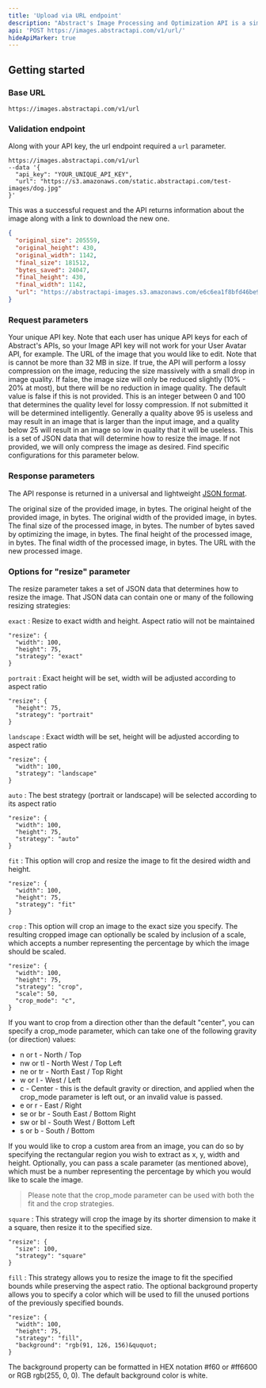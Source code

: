 ```yaml
---
title: 'Upload via URL endpoint'
description: "Abstract's Image Processing and Optimization API is a simple yet powerful REST API that is used to convert, compress, or optimization an image that is provided via a URL or via POST to the API itself."
api: 'POST https://images.abstractapi.com/v1/url/'
hideApiMarker: true
---
```


## Getting started

### Base URL

```
https://images.abstractapi.com/v1/url
```

### Validation endpoint

Along with your API key, the url endpoint required a `url` parameter.

```
https://images.abstractapi.com/v1/url
--data '{
  "api_key": "YOUR_UNIQUE_API_KEY",
  "url": "https://s3.amazonaws.com/static.abstractapi.com/test-images/dog.jpg"
}'
```

This was a successful request and the API returns information about the image along with a link to download the new one.

<ResponseExample>

```json
{
  "original_size": 205559,
  "original_height": 430,
  "original_width": 1142,
  "final_size": 181512,
  "bytes_saved": 24047,
  "final_height": 430,
  "final_width": 1142,
  "url": "https://abstractapi-images.s3.amazonaws.com/e6c6ea1f8bfd46be9ed357b9ce4240ff_dog.jpg"
}
```

</ResponseExample>

### Request parameters

<ParamField body="api_key" type="String" required>
  Your unique API key. Note that each user has unique API keys for each of Abstract's APIs, so your Image API key will not work for your User Avatar API, for example.
</ParamField>

<ParamField body="url" type="String" required>
  The URL of the image that you would like to edit. Note that is cannot be more than 32 MB in size.
</ParamField>

<ParamField body="lossy" type="Boolean">
  If true, the API will perform a lossy compression on the image, reducing the size massively with a small drop in image quality. If false, the image size will only be reduced slightly (10% - 20% at most), but there will be no reduction in image quality. The default value is false if this is not provided.
</ParamField>

<ParamField body="quality" type="Integer">
  This is an integer between 0 and 100 that determines the quality level for lossy compression. If not submitted it will be determined intelligently. Generally a quality above 95 is useless and may result in an image that is larger than the input image, and a quality below 25 will result in an image so low in quality that it will be useless.
</ParamField>

<ParamField body="resize" type="Object">
  This is a set of JSON data that will determine how to resize the image. If not provided, we will only compress the image as desired. Find specific configurations for this parameter below.
</ParamField>

### Response parameters

The API response is returned in a universal and lightweight [JSON format](https://www.json.org/json-en.html).

<ResponseField name="original_size" type="Integer">
  The original size of the provided image, in bytes.
</ResponseField>

<ResponseField name="original_height" type="Integer">
  The original height of the provided image, in bytes.
</ResponseField>

<ResponseField name="original_width" type="Integer">
  The original width of the provided image, in bytes.
</ResponseField>

<ResponseField name="final_size" type="Integer">
  The final size of the processed image, in bytes.
</ResponseField>

<ResponseField name="bytes_saved" type="Integer">
  The number of bytes saved by optimizing the image, in bytes.
</ResponseField>

<ResponseField name="final_height" type="Integer">
  The final height of the processed image, in bytes.
</ResponseField>

<ResponseField name="final_width" type="Integer">
  The final width of the processed image, in bytes.
</ResponseField>

<ResponseField name="url" type="String">
  The URL with the new processed image.
</ResponseField>

### Options for "resize" parameter

The resize parameter takes a set of JSON data that determines how to resize the image. That JSON data can contain one or many of the following resizing strategies:

`exact` : Resize to exact width and height. Aspect ratio will not be maintained
```
"resize": {  
  "width": 100,  
  "height": 75,  
  "strategy": "exact"  
}
```

`portrait` : Exact height will be set, width will be adjusted according to aspect ratio
```
"resize": {  
  "height": 75,  
  "strategy": "portrait"  
}
```

`landscape` : Exact width will be set, height will be adjusted according to aspect ratio
```
"resize": {  
  "width": 100,  
  "strategy": "landscape"  
}
```

`auto` : The best strategy (portrait or landscape) will be selected according to its aspect ratio
```
"resize": {  
  "width": 100,  
  "height": 75,  
  "strategy": "auto"  
}
```

`fit` : This option will crop and resize the image to fit the desired width and height.
```
"resize": {  
  "width": 100,  
  "height": 75,  
  "strategy": "fit"  
}
```

`crop` : This option will crop an image to the exact size you specify. The resulting cropped image can optionally be scaled by inclusion of a scale, which accepts a number representing the percentage by which the image should be scaled.
```
"resize": {  
  "width": 100,  
  "height": 75,  
  "strategy": "crop",  
  "scale": 50,  
  "crop_mode": "c",  
}
```
If you want to crop from a direction other than the default "center", you can specify a crop_mode parameter, which can take one of the following gravity (or direction) values:
- n or t - North / Top
- nw or tl - North West / Top Left
- ne or tr - North East / Top Right
- w or l - West / Left
- c - Center - this is the default gravity or direction, and applied when the crop_mode parameter is left out, or an invalid value is passed.
- e or r - East / Right
- se or br - South East / Bottom Right
- sw or bl - South West / Bottom Left
- s or b - South / Bottom

If you would like to crop a custom area from an image, you can do so by specifying the rectangular region you wish to extract as x, y, width and height. Optionally, you can pass a scale parameter (as mentioned above), which must be a number representing the percentage by which you would like to scale the image.

> Please note that the crop_mode parameter can be used with both the fit and the crop strategies.

`square` : This strategy will crop the image by its shorter dimension to make it a square, then resize it to the specified size.
```
"resize": {  
  "size": 100,  
  "strategy": "square"  
}
```

`fill` : This strategy allows you to resize the image to fit the specified bounds while preserving the aspect ratio. The optional background property allows you to specify a color which will be used to fill the unused portions of the previously specified bounds.
```
"resize": {  
  "width": 100,  
  "height": 75,  
  "strategy": "fill",  
  "background": "rgb(91, 126, 156)&ququot;  
}
```
The background property can be formatted in HEX notation #f60 or #ff6600 or RGB rgb(255, 0, 0). The default background color is white.